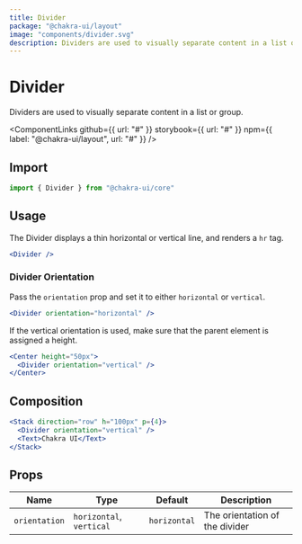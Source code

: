 ```yaml
---
title: Divider
package: "@chakra-ui/layout"
image: "components/divider.svg"
description: Dividers are used to visually separate content in a list or group.
---
```



# Divider

Dividers are used to visually separate content in a list or group.

<ComponentLinks
  github={{ url: "#" }}
  storybook={{ url: "#" }}
  npm={{ label: "@chakra-ui/layout", url: "#" }}
/>

<carbon-ad></carbon-ad>

## Import

```js
import { Divider } from "@chakra-ui/core"
```

## Usage

The Divider displays a thin horizontal or vertical line, and renders a `hr` tag.

```jsx
<Divider />
```

### Divider Orientation

Pass the `orientation` prop and set it to either `horizontal` or `vertical`.

```jsx
<Divider orientation="horizontal" />
```

If the vertical orientation is used, make sure that the parent element is
assigned a height.

```jsx
<Center height="50px">
  <Divider orientation="vertical" />
</Center>
```

## Composition

```jsx
<Stack direction="row" h="100px" p={4}>
  <Divider orientation="vertical" />
  <Text>Chakra UI</Text>
</Stack>
```

## Props

| Name          | Type                     | Default      | Description                    |
| ------------- | ------------------------ | ------------ | ------------------------------ |
| `orientation` | `horizontal`, `vertical` | `horizontal` | The orientation of the divider |
